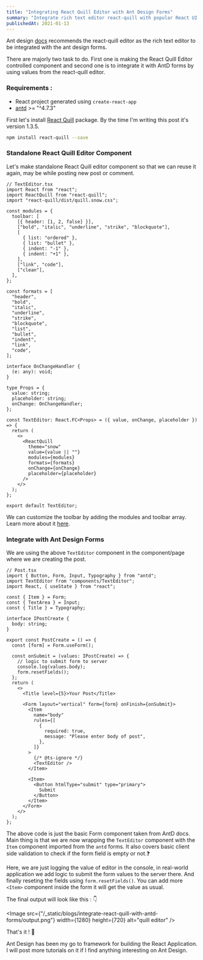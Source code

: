 ```yaml
---
title: "Integrating React Quill Editor with Ant Design Forms"
summary: "Integrate rich text editor react-quill with popular React UI framework Ant Design."
publishedAt: 2021-01-13
---
```


Ant design [docs](https://ant.design/docs/react/recommendation) recommends the react-quill editor as the rich text editor to be integrated with the ant design forms.

There are majorly two task to do. First one is making the React Quill Editor controlled component and second one is to integrate it with AntD forms by using values from the react-quill editor.

### Requirements :

- React project generated using `create-react-app`
- [antd](https://github.com/ant-design/ant-design) >= "^4.7.3"

First let's install [React Quill](https://github.com/zenoamaro/react-quill) package. By the time I'm writing this post it's version 1.3.5.

```bash
npm install react-quill --save
```

### Standalone React Quill Editor Component

Let's make standalone React Quill editor component so that we can reuse it again, may be while posting new post or comment.

```tsx
// TextEditor.tsx
import React from "react";
import ReactQuill from "react-quill";
import "react-quill/dist/quill.snow.css";

const modules = {
  toolbar: [
    [{ header: [1, 2, false] }],
    ["bold", "italic", "underline", "strike", "blockquote"],
    [
      { list: "ordered" },
      { list: "bullet" },
      { indent: "-1" },
      { indent: "+1" },
    ],
    ["link", "code"],
    ["clean"],
  ],
};

const formats = [
  "header",
  "bold",
  "italic",
  "underline",
  "strike",
  "blockquote",
  "list",
  "bullet",
  "indent",
  "link",
  "code",
];

interface OnChangeHandler {
  (e: any): void;
}

type Props = {
  value: string;
  placeholder: string;
  onChange: OnChangeHandler;
};

const TextEditor: React.FC<Props> = ({ value, onChange, placeholder }) => {
  return (
    <>
      <ReactQuill
        theme="snow"
        value={value || ""}
        modules={modules}
        formats={formats}
        onChange={onChange}
        placeholder={placeholder}
      />
    </>
  );
};

export default TextEditor;
```

We can customize the toolbar by adding the modules and toolbar array. Learn more about it [here](https://github.com/zenoamaro/react-quill#custom-toolbar).

### Integrate with Ant Design Forms

We are using the above `TextEditor` component in the component/page where we are creating the post.

```tsx
// Post.tsx
import { Button, Form, Input, Typography } from "antd";
import TextEditor from "components/TextEditor";
import React, { useState } from "react";

const { Item } = Form;
const { TextArea } = Input;
const { Title } = Typography;

interface IPostCreate {
  body: string;
}

export const PostCreate = () => {
  const [form] = Form.useForm();

  const onSubmit = (values: IPostCreate) => {
    // logic to submit form to server
    console.log(values.body);
    form.resetFields();
  };
  return (
    <>
      <Title level={5}>Your Post</Title>

      <Form layout="vertical" form={form} onFinish={onSubmit}>
        <Item
          name="body"
          rules={[
            {
              required: true,
              message: "Please enter body of post",
            },
          ]}
        >
          {/* @ts-ignore */}
          <TextEditor />
        </Item>

        <Item>
          <Button htmlType="submit" type="primary">
            Submit
          </Button>
        </Item>
      </Form>
    </>
  );
};
```

The above code is just the basic Form component taken from AntD docs. Main thing is that we are now wrapping the `TextEditor` component with the `Item` component imported from the `antd` forms. It also covers basic client side validation to check if the form field is empty or not.❓

Here, we are just logging the value of editor in the console, in real-world application we add logic to submit the form values to the server there. And finally reseting the fields using `form.resetFields()`. You can add more `<Item>` component inside the form it will get the value as usual.

The final output will look like this : 👇

<Image
  src={"/_static/blogs/integrate-react-quill-with-antd-forms/output.png"}
  width={1280}
  height={720}
  alt="quill editor"
/>

That's it ! 👋

Ant Design has been my go to framework for building the React Application. I will post more tutorials on it if I find anything interesting on Ant Design.
